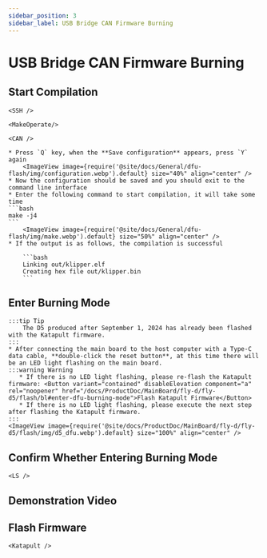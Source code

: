 ```yaml
---
sidebar_position: 3
sidebar_label: USB Bridge CAN Firmware Burning
---
```




# USB Bridge CAN Firmware Burning

## Start Compilation

    <SSH />

    <MakeOperate/>

    <CAN />

    * Press `Q` key, when the **Save configuration** appears, press `Y` again
        <ImageView image={require('@site/docs/General/dfu-flash/img/configuration.webp').default} size="40%" align="center" />
    * Now the configuration should be saved and you should exit to the command line interface
    * Enter the following command to start compilation, it will take some time
    ```bash
    make -j4
    ```
        <ImageView image={require('@site/docs/General/dfu-flash/img/make.webp').default} size="50%" align="center" />
    * If the output is as follows, the compilation is successful

        ```bash
        Linking out/klipper.elf
        Creating hex file out/klipper.bin
        ```


## Enter Burning Mode

    :::tip Tip
        The D5 produced after September 1, 2024 has already been flashed with the Katapult firmware.
    :::
    * After connecting the main board to the host computer with a Type-C data cable, **double-click the reset button**, at this time there will be an LED light flashing on the main board.
    :::warning Warning
       * If there is no LED light flashing, please re-flash the Katapult firmware: <Button variant="contained" disableElevation component="a" rel="noopener" href="/docs/ProductDoc/MainBoard/fly-d/fly-d5/flash/bl#enter-dfu-burning-mode">Flash Katapult Firmware</Button>
       * If there is no LED light flashing, please execute the next step after flashing the Katapult firmware.
    :::
    <ImageView image={require('@site/docs/ProductDoc/MainBoard/fly-d/fly-d5/flash/img/d5_dfu.webp').default} size="100%" align="center" />

## Confirm Whether Entering Burning Mode

    <LS />

## Demonstration Video

<AutoPlayer width="90%" url_zh="https://www.bilibili.com/video/BV1Ae5Tz5EiX/" url_other="https://www.youtube.com/embed/KS4iRlSnync?si=7_PtrExfBY-9uFO_" />


## Flash Firmware


    <Katapult />

